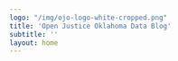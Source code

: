 ```yaml
---
logo: "/img/ojo-logo-white-cropped.png"
title: 'Open Justice Oklahoma Data Blog'
subtitle: ''
layout: home
---
```

